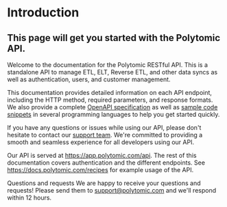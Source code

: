 # Introduction
## This page will get you started with the Polytomic API.

Welcome to the documentation for the Polytomic RESTful API. This is a standalone API to manage ETL, ELT, Reverse ETL, and other data syncs as well as authentication, users, and customer management.

This documentation provides detailed information on each API endpoint, including the HTTP method, required parameters, and response formats. We also provide a complete [OpenAPI specification](https://app.polytomic.com/docs/2022-12-12/openapi.json) as well as [sample code snippets](https://docs.polytomic.com/recipes) in several programming languages to help you get started quickly.

If you have any questions or issues while using our API, please don't hesitate to contact our [support team](mailto:support@polytomic.com). We're committed to providing a smooth and seamless experience for all developers using our API.

Our API is served at https://app.polytomic.com/api. The rest of this documentation covers authentication and the different endpoints. See https://docs.polytomic.com/recipes for example usage of the API.

Questions and requests
We are happy to receive your questions and requests! Please send them to [support@polytomic.com](mailto:support@polytomic.com) and we'll respond within 12 hours.